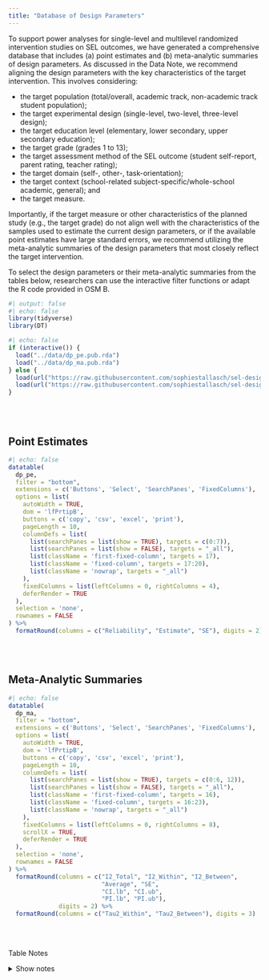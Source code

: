 ```yaml
---
title: "Database of Design Parameters"
---
```


To support power analyses for single-level and multilevel randomized intervention studies on SEL outcomes, we have generated a comprehensive database that includes (a) point estimates and (b) meta-analytic summaries of design parameters. As discussed in the Data Note, we recommend aligning the design parameters with the key characteristics of the target intervention. This involves considering:

* the target population (total/overall, academic track, non-academic track student population);
* the target experimental design (single-level, two-level, three-level design);
* the target education level (elementary, lower secondary, upper secondary education);
* the target grade (grades 1 to 13);
* the target assessment method of the SEL outcome (student self-report, parent rating, teacher rating);
* the target domain (self-, other-, task-orientation);
* the target context (school-related subject-specific/whole-school academic, general); and
* the target measure.

Importantly, if the target measure or other characteristics of the planned study (e.g., the target grade) do not align well with the characteristics of the samples used to estimate the current design parameters, or if the available point estimates have large standard errors, we recommend utilizing the meta-analytic summaries of the design parameters that most closely reflect the target intervention.

To select the design parameters or their meta-analytic summaries from the tables below, researchers can use the interactive filter functions or adapt the R code provided in OSM B. 






```r
#| output: false
#| echo: false
library(tidyverse)
library(DT)
```

```r
#| echo: false
if (interactive()) {
  load("../data/dp_pe.pub.rda")
  load("../data/dp_ma.pub.rda")
} else {
  load(url("https://raw.githubusercontent.com/sophiestallasch/sel-designparams/main/data/dp_pe.pub.rda"))
  load(url("https://raw.githubusercontent.com/sophiestallasch/sel-designparams/main/data/dp_ma.pub.rda"))
}
```


</br></br>

## Point Estimates

```r
#| echo: false
datatable(
  dp_pe,
  filter = "bottom",
  extensions = c('Buttons', 'Select', 'SearchPanes', 'FixedColumns'),
  options = list(
    autoWidth = TRUE,
    dom = 'lfPrtipB',
    buttons = c('copy', 'csv', 'excel', 'print'),
    pageLength = 10,
    columnDefs = list(
      list(searchPanes = list(show = TRUE), targets = c(0:7)),
      list(searchPanes = list(show = FALSE), targets = "_all"), 
      list(className = 'first-fixed-column', targets = 17),
      list(className = 'fixed-column', targets = 17:20),
      list(className = 'nowrap', targets = "_all")
    ), 
    fixedColumns = list(leftColumns = 0, rightColumns = 4), 
    deferRender = TRUE
  ),
  selection = 'none',
  rownames = FALSE
) %>% 
  formatRound(columns = c("Reliability", "Estimate", "SE"), digits = 2)
```


</br></br>


## Meta-Analytic Summaries

```r
#| echo: false
datatable(
  dp_ma,
  filter = "bottom",
  extensions = c('Buttons', 'Select', 'SearchPanes', 'FixedColumns'),
  options = list(
    autoWidth = TRUE,
    dom = 'lfPrtipB',
    buttons = c('copy', 'csv', 'excel', 'print'),
    pageLength = 10,
    columnDefs = list(
      list(searchPanes = list(show = TRUE), targets = c(0:6, 12)),
      list(searchPanes = list(show = FALSE), targets = "_all"),
      list(className = 'first-fixed-column', targets = 16),
      list(className = 'fixed-column', targets = 16:23),
      list(className = 'nowrap', targets = "_all")
    ), 
    fixedColumns = list(leftColumns = 0, rightColumns = 8), 
    scrollX = TRUE,
    deferRender = TRUE
  ),
  selection = 'none',
  rownames = FALSE
) %>% 
  formatRound(columns = c("I2_Total", "I2_Within", "I2_Between",
                          "Average", "SE", 
                          "CI.lb", "CI.ub",
                          "PI.lb", "PI.ub"), 
              digits = 2) %>% 
  formatRound(columns = c("Tau2_Within", "Tau2_Between"), digits = 3)
```


</br></br>

:::{.table-note}
Table Notes
:::

<details>
<summary>Show notes</summary>

```{=html}
<table class="tg">
  <thead>
    <tr>
      <th colspan="3" class="section-heading">Key characteristics</th>
    </tr>
  </thead>
  <tbody>
    <tr>
      <td rowspan="3">Population</td>
      <td rowspan="3">Population</td>
      <td>Total = Total student population (overall; all school types)</td>
    </tr>
    <tr><td>Academic = Academic track student population ("Gymnasium")</td></tr>
    <tr><td>Non-academic = Non-academic track student population (other school types)</td></tr>

    <tr>
      <td rowspan="3">Design</td>
      <td rowspan="3">Experimental design</td>
      <td>1L-D = Single-level design (individual students independently sampled)</td>
    </tr>
    <tr><td>2L-D = Two-level design (students within schools)</td></tr>
    <tr><td>3L-D = Three-level design (students within classrooms within schools)</td></tr>

    <tr>
      <td rowspan="3">Edu.level</td>
      <td rowspan="3">Education level</td>
      <td>Elementary = Elementary education (grades 1–4)</td>
    </tr>
    <tr><td>Lower secondary = Lower secondary education (grades 5–10)</td></tr>
    <tr><td>Upper secondary = Upper secondary education (grades 11–13)</td></tr>

    <tr>
      <td rowspan="3">Method</td>
      <td rowspan="3">Assessment method</td>
      <td>Student = Student self-report</td>
    </tr>
    <tr><td>Parent = Parent rating</td></tr>
    <tr><td>Teacher = Teacher rating</td></tr>

    <tr>
      <td rowspan="3">Domain</td>
      <td rowspan="3">SEL domain</td>
      <td>Self = Self-orientation</td>
    </tr>
    <tr><td>Other = Other-orientation</td></tr>
    <tr><td>Task = Task-orientation</td></tr>

    <tr>
      <td rowspan="3">Context</td>
      <td rowspan="3">SEL context</td>
      <td>Mathematics/Science/ICT/Verbal: German/English = School-related: subject-specific</td>
    </tr>
    <tr><td>School = School-related: whole-school academic</td></tr>
    <tr><td>General = General, context-independent</td></tr>

    <tr>
      <td>Measure</td>
      <td>Outcome measure</td>
      <td>Several, depends on the context</td>
    </tr>

    <tr><td>Grade</td><td>Grade</td><td>Grades 1 to 13</td></tr>

    <tr>
      <td rowspan="3">Type</td>
      <td rowspan="3">Type of meta-analysis</td>
      <td>MA-1 = Across domains and contexts</td>
    </tr>
    <tr><td>MA-2 = Within domains, across contexts</td></tr>
    <tr><td>MA-3 = Within domains and contexts</td></tr>

    <tr>
      <td rowspan="4">Set</td>
      <td rowspan="4">Model set</td>
      <td>0 = No covariate adjustment ("empty")</td>
    </tr>
    <tr><td>1-SD = Adjusted for sociodemographic characteristics</td></tr>
    <tr><td>2-BL = Adjusted for baseline measure of the outcome</td></tr>
    <tr><td>3-SD+BL = Adjusted for both</td></tr>

    <tr>
      <td colspan="3" class="section-heading">Key statistics</td>
    </tr>

    <tr>
      <td rowspan="6">Parameter</td>
      <td rowspan="6">Design parameter</td>
      <td>icc_l2 = Intraclass correlation at classroom level (ρ<sub>Classroom</sub>)</td>
    </tr>
    <tr><td>icc_l3 = Intraclass correlation at school level (ρ<sub>School</sub>)</td></tr>
    <tr><td>r2_l1 = Explained variance at student level (<em>R</em>²<sub>Student</sub>)</td></tr>
    <tr><td>r2_l2 = Explained variance at classroom level (<em>R</em>²<sub>Classroom</sub>)</td></tr>
    <tr><td>r2_l3 = Explained variance at school level (<em>R</em>²<sub>School</sub>)</td></tr>
    <tr><td>r2_t = Total explained variance across all students (<em>R</em>²<sub>Total</sub>; 1L-D only)</td></tr>

    <tr><td>Estimate</td><td>Point estimate</td><td></td></tr>
    <tr><td>Average</td><td>Meta-analytic average</td><td></td></tr>
    <tr><td>SE</td><td>Standard error</td><td></td></tr>

    <tr>
      <td colspan="3" class="section-heading">Further information</td>
    </tr>

    <tr>
      <td rowspan="9">Sample</td>
      <td rowspan="9">Probability sample</td>
      <td>DESI = Assessment of Student Achievements in German and English as a Foreign Language</td>
    </tr>
    <tr><td>IQB Trends = IQB Trends in Student Achievement 2016</td></tr>
    <tr><td>PISA 2003 = Programme for International Student Assessment, 2003 cycle</td></tr>
    <tr><td>PISA 2006 = Programme for International Student Assessment, 2006 cycle</td></tr>
    <tr><td>PISA 2009 = Programme for International Student Assessment, 2009 cycle</td></tr>
    <tr><td>PISA 2012 = Programme for International Student Assessment, 2012 cycle</td></tr>
    <tr><td>NEPS-SC2 = National Educational Panel Study, starting cohort 2&mdash;kindergarten</td></tr>
    <tr><td>NEPS-SC3 = National Educational Panel Study, starting cohort 3&mdash;grade 5</td></tr>
    <tr><td>NEPS-SC4 = National Educational Panel Study, starting cohort 4&mdash;grade 9</td></tr>

    <tr><td>Wave</td><td>Assessment wave</td><td></td></tr>
    <tr><td>Lag</td><td>Time lag (months)</td><td></td></tr>
    <tr><td>Variable</td><td>Outcome variable</td><td></td></tr>
    <tr><td>Reliability</td><td>Outcome reliability</td><td></td></tr>
    <tr><td>n_Students</td><td>Number of students</td><td></td></tr>
    <tr><td>n_Classrooms</td><td>Number of classrooms</td><td></td></tr>
    <tr><td>n_Schools</td><td>Number of schools</td><td></td></tr>
    <tr><td>n_Covariates</td><td>Number of covariates</td><td></td></tr>
    <tr><td>k</td><td>Observed design parameters</td><td></td></tr>
    <tr><td>J</td><td>Number of samples</td><td></td></tr>

    <tr>
      <td rowspan="2">Fit.method</td>
      <td rowspan="2">Fitting method</td>
      <td>FE = Fixed-effect model</td>
    </tr>
    <tr><td>REML = Random-effects model</td></tr>

    <tr><td>CI.lb</td><td>95% Confidence interval: lower bound</td><td></td></tr>
    <tr><td>CI.ub</td><td>95% Confidence interval: upper bound</td><td></td></tr>
    <tr><td>PI.lb</td><td>Prediction interval: lower bound</td><td>(REML only)</td></tr>
    <tr><td>PI.ub</td><td>Prediction interval: upper bound</td><td>(REML only)</td></tr>

    <tr><td>Tau2_Within</td><td>Within-sample heterogeneity</td><td>(τ²<sub>Within</sub>; REML only)</td></tr>
    <tr><td>Tau2_Between</td><td>Between-sample heterogeneity</td><td>(τ²<sub>Between</sub>; REML only)</td></tr>
    <tr><td>I2_Total</td><td><em>I</em>² statistics: total</td><td>(<em>I</em>²<sub>Total</sub>; REML only)</td></tr>
    <tr><td>I2_Within</td><td><em>I</em>² statistics: within samples</td><td>(<em>I</em>²<sub>Within</sub>; REML only)</td></tr>
    <tr><td>I2_Between</td><td><em>I</em>² statistics: between samples</td><td>(<em>I</em>²<sub>Between</sub>; REML only)</td></tr>
  </tbody>
</table>
```

</details>